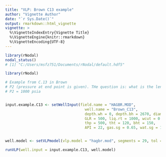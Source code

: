 ```yaml
---
title: "VLP: Brown C13 example"
author: "Vignette Author"
date: "`r Sys.Date()`"
output: rmarkdown::html_vignette
vignette: >
  %\VignetteIndexEntry{Vignette Title}
  %\VignetteEngine{knitr::rmarkdown}
  %\VignetteEncoding{UTF-8}
---
```



```r
library(rNodal)
nodal_status()
# [1] "C:/Users/msfz751/Documents/rNodal/default.hdf5"
```




```r
library(rNodal)

# Example from C.13 in Brown
# P2 (pressure at end point is given). THe question is: what is the length of the tubing.
# P2 = 1000 psia


input.example.C13 <- setWellInput(field.name = "HAGBR.MOD",
                                    well.name = "Brown_C13", 
                                    depth.wh = 0, depth.bh = 2670, diam.in = 1.995, 
                                    GLR = 500, liq.rt = 1000, wcut = 0.6, 
                                    thp = 500, tht = 120, bht = 150, 
                                    API = 22, gas.sg = 0.65, wat.sg = 1.07, if.tens = 30)


well.model <- setVLPmodel(vlp.model = "hagbr.mod", segments = 29, tol = 0.000001)

runVLP(well.input = input.example.C13, well.model)
```


